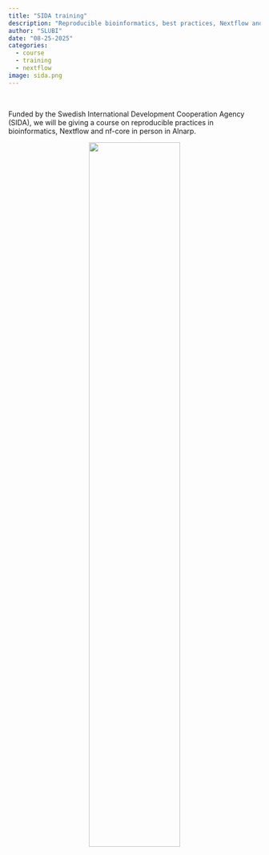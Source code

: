 ```yaml
---
title: "SIDA training"
description: "Reproducible bioinformatics, best practices, Nextflow and nf-core"
author: "SLUBI"
date: "08-25-2025"
categories:
  - course
  - training
  - nextflow
image: sida.png
---
```

<br>

Funded by the Swedish International Development Cooperation Agency (SIDA), we will be giving a course on reproducible practices in bioinformatics, Nextflow and nf-core in person in Alnarp. 


<center>
![](sida.png){.class width=60%}